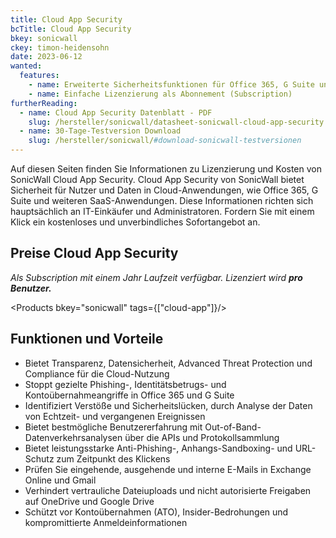 ```yaml
---
title: Cloud App Security
bcTitle: Cloud App Security
bkey: sonicwall
ckey: timon-heidensohn
date: 2023-06-12
wanted:
  features:
    - name: Erweiterte Sicherheitsfunktionen für Office 365, G Suite und weiteren SaaS-Anwendungen
    - name: Einfache Lizenzierung als Abonnement (Subscription)
furtherReading:
  - name: Cloud App Security Datenblatt - PDF
    slug: /hersteller/sonicwall/datasheet-sonicwall-cloud-app-security.pdf
  - name: 30-Tage-Testversion Download
    slug: /hersteller/sonicwall/#download-sonicwall-testversionen
---
```



<Intro>

Auf diesen Seiten finden Sie Informationen zu Lizenzierung und Kosten von SonicWall Cloud App Security.
Cloud App Security von SonicWall bietet Sicherheit für Nutzer und Daten in Cloud-Anwendungen, wie Office 365, G Suite und weiteren SaaS-Anwendungen.
Diese Informationen richten sich hauptsächlich an IT-Einkäufer und Administratoren.
Fordern Sie mit einem Klick ein kostenloses und unverbindliches Sofortangebot an.

</Intro>

<TOC />


## Preise Cloud App Security

_Als Subscription mit einem Jahr Laufzeit verfügbar. Lizenziert wird **pro Benutzer.**_

<Products bkey="sonicwall" tags={["cloud-app"]}/>


## Funktionen und Vorteile

<ArrowList>

- Bietet Transparenz, Datensicherheit, Advanced Threat Protection und Compliance für die Cloud-Nutzung
- Stoppt gezielte Phishing-, Identitätsbetrugs- und Kontoübernahmeangriffe in Office 365 und G Suite
- Identifiziert Verstöße und Sicherheitslücken, durch Analyse der Daten von Echtzeit- und vergangenen Ereignissen
- Bietet bestmögliche Benutzererfahrung mit Out-of-Band-Datenverkehrsanalysen über die APIs und Protokollsammlung
- Bietet leistungsstarke Anti-Phishing-, Anhangs-Sandboxing- und URL-Schutz zum Zeitpunkt des Klickens
- Prüfen Sie eingehende, ausgehende und interne E-Mails in Exchange Online und Gmail
- Verhindert vertrauliche Dateiuploads und nicht autorisierte Freigaben auf OneDrive und Google Drive
- Schützt vor Kontoübernahmen (ATO), Insider-Bedrohungen und kompromittierte Anmeldeinformationen

</ArrowList>
